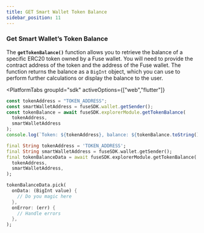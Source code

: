```yaml
---
title: GET Smart Wallet Token Balance
sidebar_position: 11
---
```



### Get Smart Wallet’s Token Balance

The **`getTokenBalance()`** function allows you to retrieve the balance of a specific ERC20 token owned by a Fuse wallet. You will need to provide the contract address of the token and the address of the Fuse wallet. The function returns the balance as a `BigInt` object, which you can use to perform further calculations or display the balance to the user.

<PlatformTabs
	groupId="sdk"
	activeOptions={["web","flutter"]}
>
<PlatformTabItem value="web">

```javascript
const tokenAddress = "TOKEN_ADDRESS";
const smartWalletAddress = fuseSDK.wallet.getSender();
const tokenBalance = await fuseSDK.explorerModule.getTokenBalance(
  tokenAddress,
  smartWalletAddress
);
console.log(`Token: ${tokenAddress}, balance: ${tokenBalance.toString()}`);
```

</PlatformTabItem>

<PlatformTabItem value="flutter">

```dart
final String tokenAddress = 'TOKEN_ADDRESS';
final String smartWalletAddress = fuseSDK.wallet.getSender();
final tokenBalanceData = await fuseSDK.explorerModule.getTokenBalance(
  tokenAddress,
  smartWalletAddress,
);

tokenBalanceData.pick(
  onData: (BigInt value) {
    // Do you magic here
  },
  onError: (err) {
    // Handle errors
  },
);
```

</PlatformTabItem>
</PlatformTabs>
